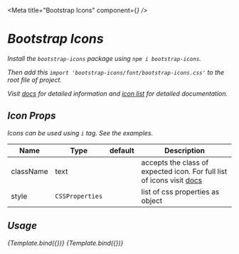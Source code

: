 
<Meta title="Bootstrap Icons" component={<i />} />


# Bootstrap Icons

Install the `bootstrap-icons` package using `npm i bootstrap-icons`.

Then add this `import 'bootstrap-icons/font/bootstrap-icons.css'` to the root file of project.

Visit [docs](https://icons.getbootstrap.com/#install) for detailed information and [icon list](https://icons.getbootstrap.com/#icons) for detailed documentation.

## Icon Props

Icons can be used using `i` tag. See the examples.

| Name      | Type            | default | Description                                                                                                    |
| --------- | --------------- | ------- | -------------------------------------------------------------------------------------------------------------- |
| className | text            |         | accepts the class of expected icon. For full list of icons visit [docs](https://icons.getbootstrap.com/#icons) |
| style     | `CSSProperties` |         | list of css properties as object                                                                               |


## Usage
<Canvas withSource withToolbar>
  <Story
    name="Example (without styling)"
    args={{
      className: "bi-alarm",
    }}
  >
    {Template.bind({})}
  </Story>
  <Story
    name="Example (with styling)"
    args={{
      className: "bi-alarm",
      style: {
        fontSize: "2rem",
        color: "cornflowerblue",
      },
    }}
  >
    {Template.bind({})}
  </Story>
</Canvas>
